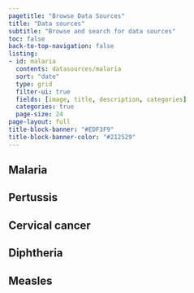 ```yaml
---
pagetitle: "Browse Data Sources"
title: "Data sources"
subtitle: "Browse and search for data sources"
toc: false
back-to-top-navigation: false
listing: 
- id: malaria
  contents: datasources/malaria
  sort: "date"
  type: grid
  filter-ui: true
  fields: [image, title, description, categories]
  categories: true
  page-size: 24
page-layout: full
title-block-banner: "#EDF3F9"
title-block-banner-color: "#212529"
---
```


:::{.data-tabs .panel-tabset}

## Malaria

:::{#malaria}
:::

## Pertussis

:::{#pertussis}
:::

## Cervical cancer

:::{#cervical-cancer}
:::

## Diphtheria 

:::{#diphtheria}
:::

## Measles

:::{#measles}
:::

:::
